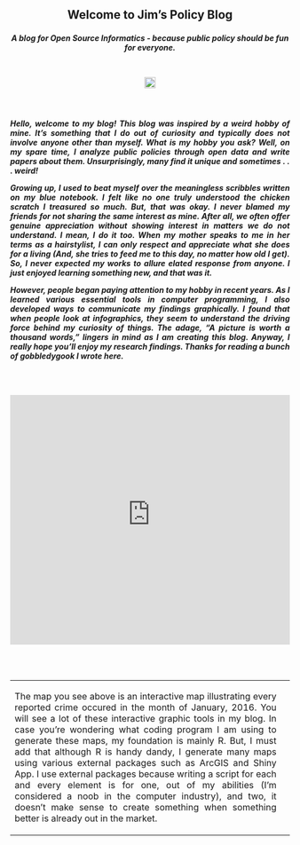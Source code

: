 <h2> 
<br><br/>
<p style="text-align: center;">
Welcome to Jim's Policy Blog
</p>

<h5>
<p style="text-align: center;">
A blog for Open Source Informatics - because public policy should be fun for everyone.
</span>
</p>
<br>

<p style="text-align: center;"><img src="http://open.dc.gov/open-source-guidelines/assets/img/dc_logo.png" height="20px" width="20px" /></p>
<br>

<h5>
<p style="text-align: justify;">
Hello, welcome to my blog! This blog was inspired by a weird hobby of mine. It's something that I do out of curiosity and typically does not involve anyone other than myself. What is my hobby you ask? Well, on my spare time, I analyze public policies through open data and write papers about them. Unsurprisingly, many find it unique and sometimes . . . weird!</p>

<p style="text-align: justify;">
Growing up, I used to beat myself over the meaningless scribbles written on my blue notebook. I felt like no one truly understood the chicken scratch I treasured so much. But, that was okay. I never blamed my friends for not sharing the same interest as mine. After all, we often offer genuine appreciation without showing interest in matters we do not understand. I mean, I do it too. When my mother speaks to me in her terms as a hairstylist, I can only respect and appreciate what she does for a living (And, she tries to feed me to this day, no matter how old I get). So, I never expected my works to allure elated response from anyone. I just enjoyed learning something new, and that was it.</p>

<p style="text-align: justify;">
However, people began paying attention to my hobby in recent years. As I learned various essential tools in computer programming, I also developed ways to communicate my findings graphically. I found that when people look at infographics, they seem to understand the driving force behind my curiosity of things. The adage, "A picture is worth a thousand words," lingers in mind as I am creating this blog. Anyway, I really hope you'll enjoy my research findings. Thanks for reading a bunch of gobbledygook I wrote here.</p>
<br>
<br>
<p>
<iframe src="https://easytoremember.shinyapps.io/DC_Crime_Map/" style="border: none; width: 100%; height: 450px"></iframe>
</p>
<br>
<br>
<table style="height: 100%;" width="100%" cellpadding="5px">
<tbody>
<tr>
<td>
<p style="text-align: justify">
The map you see above is an interactive map illustrating every reported crime occured in the month of January, 2016. You will see a lot of these interactive graphic tools in my blog. In case you're wondering what coding program I am using to generate these maps, my foundation is mainly R. But, I must add that although R is handy dandy, I generate many maps using various external packages such as ArcGIS and Shiny App. I use external packages because writing a script for each and every element is for one, out of my abilities (I'm considered a noob in the computer industry), and two, it doesn't make sense to create something when something better is already out in the market.</p>
</td>
<td>
</td>
</tr>
</tbody>
</table>
<br>
<br>